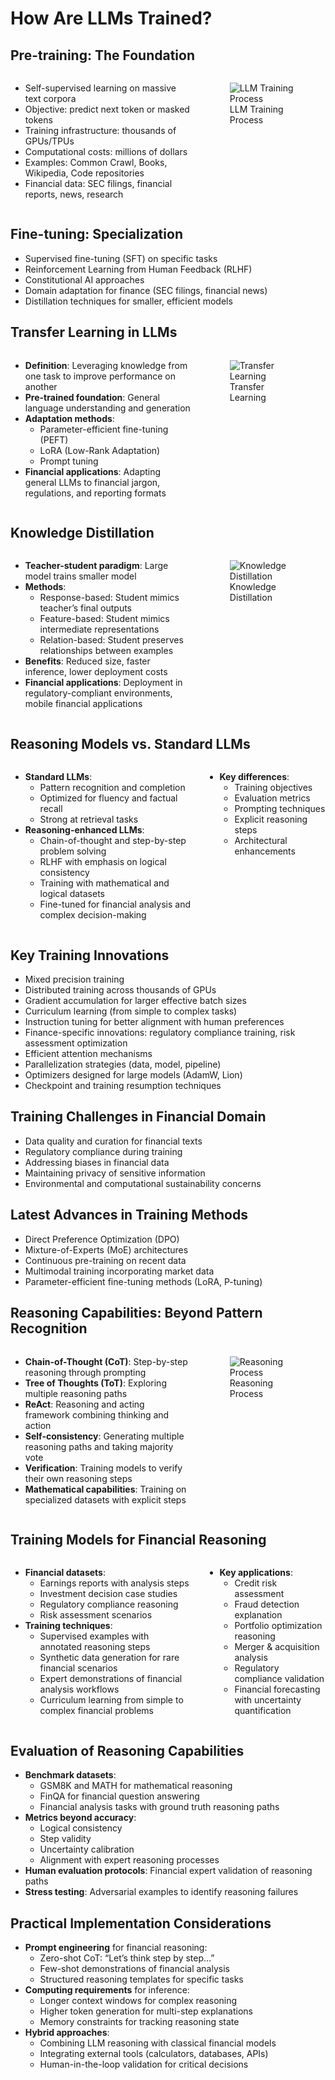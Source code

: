 # How Are LLMs Trained?

## Pre-training: The Foundation

:::: {.columns}

::: {.column width="60%"}
- Self-supervised learning on massive text corpora
- Objective: predict next token or masked tokens
- Training infrastructure: thousands of GPUs/TPUs
- Computational costs: millions of dollars
- Examples: Common Crawl, Books, Wikipedia, Code repositories
- Financial data: SEC filings, financial reports, news, research
:::

::: {.column width="40%"}
![LLM Training Process](../../images/transformer_baby.png)
:::

::::

## Fine-tuning: Specialization

- Supervised fine-tuning (SFT) on specific tasks
- Reinforcement Learning from Human Feedback (RLHF)
- Constitutional AI approaches
- Domain adaptation for finance (SEC filings, financial news)
- Distillation techniques for smaller, efficient models

## Transfer Learning in LLMs

:::: {.columns}

::: {.column width="60%"}
- **Definition**: Leveraging knowledge from one task to improve performance on another
- **Pre-trained foundation**: General language understanding and generation
- **Adaptation methods**:
  - Parameter-efficient fine-tuning (PEFT)
  - LoRA (Low-Rank Adaptation)
  - Prompt tuning
- **Financial applications**: Adapting general LLMs to financial jargon, regulations, and reporting formats
:::

::: {.column width="40%"}
![Transfer Learning](../../images/transformers1.png)
:::

::::

## Knowledge Distillation

:::: {.columns}

::: {.column width="60%"}
- **Teacher-student paradigm**: Large model trains smaller model
- **Methods**:
  - Response-based: Student mimics teacher's final outputs
  - Feature-based: Student mimics intermediate representations
  - Relation-based: Student preserves relationships between examples
- **Benefits**: Reduced size, faster inference, lower deployment costs
- **Financial applications**: Deployment in regulatory-compliant environments, mobile financial applications
:::

::: {.column width="40%"}
![Knowledge Distillation](../../images/attention_abstract.png)
:::

::::

## Reasoning Models vs. Standard LLMs

:::: {.columns}

::: {.column width="60%"}
- **Standard LLMs**: 
  - Pattern recognition and completion
  - Optimized for fluency and factual recall
  - Strong at retrieval tasks
- **Reasoning-enhanced LLMs**:
  - Chain-of-thought and step-by-step problem solving
  - RLHF with emphasis on logical consistency
  - Training with mathematical and logical datasets
  - Fine-tuned for financial analysis and complex decision-making
:::

::: {.column width="40%"}
- **Key differences**:
  - Training objectives
  - Evaluation metrics
  - Prompting techniques
  - Explicit reasoning steps
  - Architectural enhancements
:::

::::

## Key Training Innovations

- Mixed precision training
- Distributed training across thousands of GPUs
- Gradient accumulation for larger effective batch sizes
- Curriculum learning (from simple to complex tasks)
- Instruction tuning for better alignment with human preferences
- Finance-specific innovations: regulatory compliance training, risk assessment optimization
- Efficient attention mechanisms
- Parallelization strategies (data, model, pipeline)
- Optimizers designed for large models (AdamW, Lion)
- Checkpoint and training resumption techniques

## Training Challenges in Financial Domain

- Data quality and curation for financial texts
- Regulatory compliance during training
- Addressing biases in financial data
- Maintaining privacy of sensitive information
- Environmental and computational sustainability concerns

## Latest Advances in Training Methods

- Direct Preference Optimization (DPO)
- Mixture-of-Experts (MoE) architectures
- Continuous pre-training on recent data
- Multimodal training incorporating market data
- Parameter-efficient fine-tuning methods (LoRA, P-tuning)

## Reasoning Capabilities: Beyond Pattern Recognition

:::: {.columns}

::: {.column width="60%"}
- **Chain-of-Thought (CoT)**: Step-by-step reasoning through prompting
- **Tree of Thoughts (ToT)**: Exploring multiple reasoning paths
- **ReAct**: Reasoning and acting framework combining thinking and action
- **Self-consistency**: Generating multiple reasoning paths and taking majority vote
- **Verification**: Training models to verify their own reasoning steps
- **Mathematical capabilities**: Training on specialized datasets with explicit steps
:::

::: {.column width="40%"}
![Reasoning Process](../../images/transformers2.png)
:::

::::

## Training Models for Financial Reasoning

:::: {.columns}

::: {.column width="60%"}
- **Financial datasets**:
  - Earnings reports with analysis steps
  - Investment decision case studies
  - Regulatory compliance reasoning
  - Risk assessment scenarios
- **Training techniques**:
  - Supervised examples with annotated reasoning steps
  - Synthetic data generation for rare financial scenarios
  - Expert demonstrations of financial analysis workflows
  - Curriculum learning from simple to complex financial problems
:::

::: {.column width="40%"}
- **Key applications**:
  - Credit risk assessment
  - Fraud detection explanation
  - Portfolio optimization reasoning
  - Merger & acquisition analysis
  - Regulatory compliance validation
  - Financial forecasting with uncertainty quantification
:::

::::

## Evaluation of Reasoning Capabilities

- **Benchmark datasets**:
  - GSM8K and MATH for mathematical reasoning
  - FinQA for financial question answering
  - Financial analysis tasks with ground truth reasoning paths
- **Metrics beyond accuracy**:
  - Logical consistency
  - Step validity
  - Uncertainty calibration
  - Alignment with expert reasoning processes
- **Human evaluation protocols**: Financial expert validation of reasoning paths
- **Stress testing**: Adversarial examples to identify reasoning failures

## Practical Implementation Considerations

- **Prompt engineering** for financial reasoning:
  - Zero-shot CoT: "Let's think step by step..."
  - Few-shot demonstrations of financial analysis
  - Structured reasoning templates for specific tasks
- **Computing requirements** for inference:
  - Longer context windows for complex reasoning
  - Higher token generation for multi-step explanations
  - Memory constraints for tracking reasoning state
- **Hybrid approaches**:
  - Combining LLM reasoning with classical financial models
  - Integrating external tools (calculators, databases, APIs)
  - Human-in-the-loop validation for critical decisions
